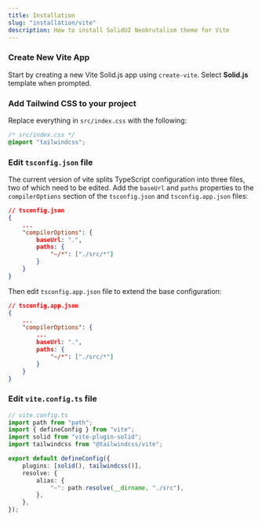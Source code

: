 ```yaml
---
title: Installation
slug: "installation/vite"
description: How to install SolidUI Neobrutalism theme for Vite
---
```


### Create New Vite App

Start by creating a new Vite Solid.js app using `create-vite`. Select **Solid.js** template when prompted.

<NpmCommand type="create" command="vite@latest" />

### Add Tailwind CSS to your project

<NpmCommand type="install" command="tailwindcss @tailwindcss/vite" />

Replace everything in `src/index.css` with the following:

```css
/* src/index.css */
@import "tailwindcss";
```

### Edit `tsconfig.json` file

The current version of vite splits TypeScript configuration into three files, two of which need to be edited. Add the `baseUrl` and `paths` properties to the `compilerOptions` section of the `tsconfig.json` and `tsconfig.app.json` files:

```json
// tsconfig.json
{
    ...
    "compilerOptions": {
        baseUrl: ".",
        paths: {
            "~/*": ["./src/*"]
        }
    }
}
```

Then edit `tsconfig.app.json` file to extend the base configuration:

```json
// tsconfig.app.json
{
    ...
    "compilerOptions": {
        ...
        baseUrl: ".",
        paths: {
            "~/*": ["./src/*"]
        }
    }
}
```

### Edit `vite.config.ts` file

```ts
// vite.config.ts
import path from "path";
import { defineConfig } from "vite";
import solid from "vite-plugin-solid";
import tailwindcss from "@tailwindcss/vite";

export default defineConfig({
    plugins: [solid(), tailwindcss()],
    resolve: {
        alias: {
            "~": path.resolve(__dirname, "./src"),
        },
    },
});
```